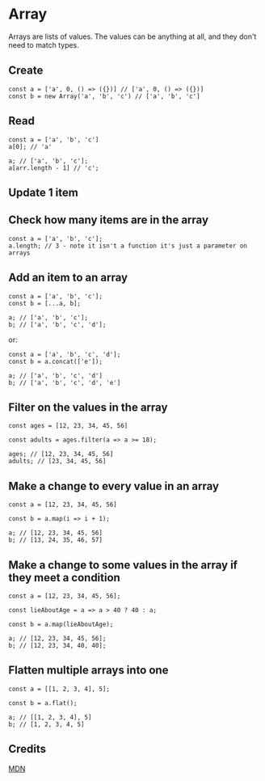 # Array

Arrays are lists of values. The values can be anything at all, and they don't need to match types. 

## Create

```JS
const a = ['a', 0, () => ({})] // ['a', 0, () => ({})]
const b = new Array('a', 'b', 'c') // ['a', 'b', 'c']
```

## Read

```JS
const a = ['a', 'b', 'c']
a[0]; // 'a'

a; // ['a', 'b', 'c'];
a[arr.length - 1] // 'c';
```

## Update 1 item

## Check how many items are in the array

```JS
const a = ['a', 'b', 'c'];
a.length; // 3 - note it isn't a function it's just a parameter on arrays
```

## Add an item to an array

```JS
const a = ['a', 'b', 'c'];
const b = [...a, b];

a; // ['a', 'b', 'c'];
b; // ['a', 'b', 'c', 'd'];
```

or:

```JS
const a = ['a', 'b', 'c', 'd'];
const b = a.concat(['e']);

a; // ['a', 'b', 'c', 'd']
b; // ['a', 'b', 'c', 'd', 'e']
```

## Filter on the values in the array

```JS
const ages = [12, 23, 34, 45, 56]

const adults = ages.filter(a => a >= 18);

ages; // [12, 23, 34, 45, 56]
adults; // [23, 34, 45, 56]
```

## Make a change to every value in an array

```JS
const a = [12, 23, 34, 45, 56]

const b = a.map(i => i + 1);

a; // [12, 23, 34, 45, 56]
b; // [13, 24, 35, 46, 57]
```

## Make a change to some values in the array if they meet a condition

```JS
const a = [12, 23, 34, 45, 56];

const lieAboutAge = a => a > 40 ? 40 : a;

const b = a.map(lieAboutAge);

a; // [12, 23, 34, 45, 56];
b; // [12, 23, 34, 40, 40];
```

## Flatten multiple arrays into one

```JS
const a = [[1, 2, 3, 4], 5];

const b = a.flat();

a; // [[1, 2, 3, 4], 5]
b; // [1, 2, 3, 4, 5]
```

## Credits

[MDN][mdn]

[mdn]: https://developer.mozilla.org/en-US/docs/Web/JavaScript/Reference/Global_Objects/Array
